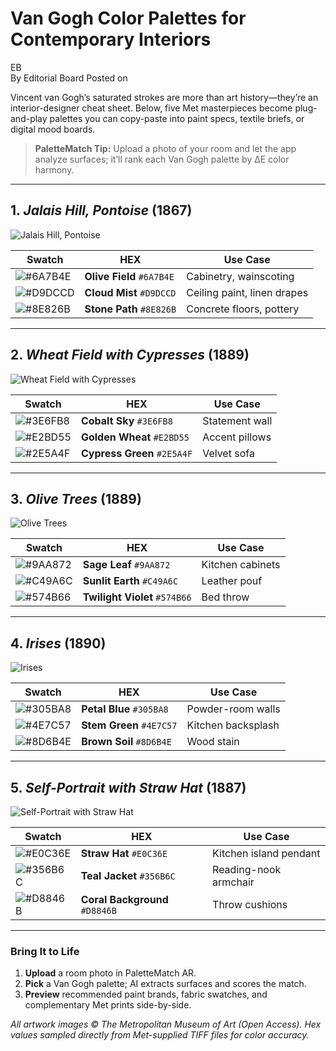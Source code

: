 
# Van Gogh Color Palettes for Contemporary Interiors

<div className="mb-6 flex items-center gap-4">
  <Avatar>
    <AvatarImage src="/avatar.png" alt="Editorial Board" />
    <AvatarFallback>EB</AvatarFallback>
  </Avatar>

  <div>
    <span className="font-semibold">By Editorial Board</span>
    <span className="block text-sm text-muted-foreground">
      Posted on <DateFormatter dateString="2025-05-06T00:00:00.000Z" />
    </span>
  </div>
</div>

Vincent van Gogh’s saturated strokes are more than art history—they’re an interior-designer cheat sheet. Below, five Met masterpieces become plug-and-play palettes you can copy-paste into paint specs, textile briefs, or digital mood boards.

> **PaletteMatch Tip:** Upload a photo of your room and let the app analyze surfaces; it’ll rank each Van Gogh palette by ΔE color harmony.

---

## 1. *Jalais Hill, Pontoise* (1867)

![Jalais Hill, Pontoise](https://images.metmuseum.org/CRDImages/ep/original/DP229743.jpg)

| Swatch | HEX | Use Case |
| --- | --- | --- |
| ![#6A7B4E](https://placehold.co/15x15/6A7B4E/6A7B4E.png) | **Olive Field** `#6A7B4E` | Cabinetry, wainscoting |
| ![#D9DCCD](https://placehold.co/15x15/D9DCCD/D9DCCD.png) | **Cloud Mist** `#D9DCCD` | Ceiling paint, linen drapes |
| ![#8E826B](https://placehold.co/15x15/8E826B/8E826B.png) | **Stone Path** `#8E826B` | Concrete floors, pottery |

---

## 2. *Wheat Field with Cypresses* (1889)

![Wheat Field with Cypresses](https://images.metmuseum.org/CRDImages/ep/original/DT1567.jpg)

| Swatch | HEX | Use Case |
| --- | --- | --- |
| ![#3E6FB8](https://placehold.co/15x15/3E6FB8/3E6FB8.png) | **Cobalt Sky** `#3E6FB8` | Statement wall |
| ![#E2BD55](https://placehold.co/15x15/E2BD55/E2BD55.png) | **Golden Wheat** `#E2BD55` | Accent pillows |
| ![#2E5A4F](https://placehold.co/15x15/2E5A4F/2E5A4F.png) | **Cypress Green** `#2E5A4F` | Velvet sofa |

---

## 3. *Olive Trees* (1889)

![Olive Trees](https://images.metmuseum.org/CRDImages/ep/original/DP-21310-001.jpg)

| Swatch | HEX | Use Case |
| --- | --- | --- |
| ![#9AA872](https://placehold.co/15x15/9AA872/9AA872.png) | **Sage Leaf** `#9AA872` | Kitchen cabinets |
| ![#C49A6C](https://placehold.co/15x15/C49A6C/C49A6C.png) | **Sunlit Earth** `#C49A6C` | Leather pouf |
| ![#574B66](https://placehold.co/15x15/574B66/574B66.png) | **Twilight Violet** `#574B66` | Bed throw |

---

## 4. *Irises* (1890)

![Irises](https://images.metmuseum.org/CRDImages/ep/original/DT1910.jpg)

| Swatch | HEX | Use Case |
| --- | --- | --- |
| ![#305BA8](https://placehold.co/15x15/305BA8/305BA8.png) | **Petal Blue** `#305BA8` | Powder-room walls |
| ![#4E7C57](https://placehold.co/15x15/4E7C57/4E7C57.png) | **Stem Green** `#4E7C57` | Kitchen backsplash |
| ![#8D6B4E](https://placehold.co/15x15/8D6B4E/8D6B4E.png) | **Brown Soil** `#8D6B4E` | Wood stain |

---

## 5. *Self-Portrait with Straw Hat* (1887)

![Self-Portrait with Straw Hat](https://images.metmuseum.org/CRDImages/ep/original/DT118431.jpg)

| Swatch | HEX | Use Case |
| --- | --- | --- |
| ![#E0C36E](https://placehold.co/15x15/E0C36E/E0C36E.png) | **Straw Hat** `#E0C36E` | Kitchen island pendant |
| ![#356B6C](https://placehold.co/15x15/356B6C/356B6C.png) | **Teal Jacket** `#356B6C` | Reading-nook armchair |
| ![#D8846B](https://placehold.co/15x15/D8846B/D8846B.png) | **Coral Background** `#D8846B` | Throw cushions |

---

### Bring It to Life

1. **Upload** a room photo in PaletteMatch AR.
2. **Pick** a Van Gogh palette; AI extracts surfaces and scores the match.
3. **Preview** recommended paint brands, fabric swatches, and complementary Met prints side-by-side.

*All artwork images © The Metropolitan Museum of Art (Open Access). Hex values sampled directly from Met-supplied TIFF files for color accuracy.*
